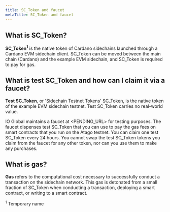 ```yaml
---
title: SC_Token and faucet
metaTitle: SC_Token and faucet
---
```


## What is SC_Token?

**SC_Token<sup>1</sup>** is the native token of Cardano sidechains launched through a Cardano EVM sidechain client. SC_Token can be moved between the main chain (Cardano) and the example EVM sidechain, and SC_Token is required to pay for gas.

## What is test SC_Token and how can I claim it via a faucet?

**Test SC_Token**, or 'Sidechain Testnet Tokens' SC_Token, is the native token of the example EVM sidechain testnet. Test SC_Token carries no real-world value.

IO Global maintains a faucet at <PENDING_URL> for testing purposes. The faucet dispenses test SC_Token that you can use to pay the gas fees on smart contracts that you run on the Atago testnet. You can claim one test SC_Token every 24 hours. You cannot swap the test SC_Token tokens you claim from the faucet for any other token, nor can you use them to make any purchases.  

## What is gas?

**Gas** refers to the computational cost necessary to successfully conduct a transaction on the sidechain network. This gas is detonated from a small fraction of SC_Token when conducting a transaction, deploying a smart contract, or writing to a smart contract.  

  
<sup>1</sup> Temporary name  
